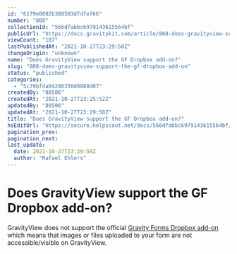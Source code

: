 ```yaml
---
id: "6179e0002b380503dfdfef66"
number: "808"
collectionId: "566dfabbc6979143615564bf"
publicUrl: "https://docs.gravitykit.com/article/808-does-gravityview-support-the-gf-dropbox-add-on"
viewCount: "187"
lastPublishedAt: "2021-10-27T23:29:50Z"
changeOrigin: "unknown"
name: "Does GravityView support the GF Dropbox add-on?"
slug: "808-does-gravityview-support-the-gf-dropbox-add-on"
status: "published"
categories: 
  - "5c79bfda04286350d0888d07"
createdBy: "80506"
createdAt: "2021-10-27T23:25:52Z"
updatedBy: "80506"
updatedAt: "2021-10-27T23:29:50Z"
title: "Does GravityView support the GF Dropbox add-on?"
hsEditUrl: "https://secure.helpscout.net/docs/566dfabbc6979143615564bf/article/6179e0002b380503dfdfef66"
pagination_prev: 
pagination_next: 
last_update:
  date: 2021-10-27T23:29:50Z
  author: "Rafael Ehlers"
---
```


# Does GravityView support the GF Dropbox add-on?

GravityView does not support the official [Gravity Forms Dropbox add-on](https://www.gravityforms.com/add-ons/dropbox/) which means that images or files uploaded to your form are not accessible/visible on GravityView.